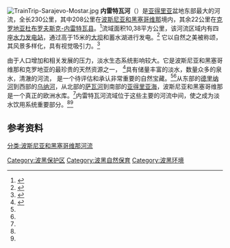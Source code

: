 [[File:TrainTrip-Sarajevo-Mostar.jpg|thumb]]
'''内雷特瓦河'''（{{lang|en|Neretva}}）是[[亚得里亚海|亚得里亚]]盆地东部最大的河流，全长230公里，其中208公里在[[波斯尼亚和黑塞哥维那|波斯尼亚和黑塞哥维那]]境内，其余22公里在[[克罗地亚|克罗地亚]][[杜布罗夫斯克-内雷特瓦县|杜布罗夫斯克-内雷特瓦县]]。<ref name="Transboundary River Sub-basins">{{cite web |title=Neretva River Sub-basin |url=http://www.inweb.gr/index.php?option=com_content&task=view&id=64&Itemid=152 |publisher=[http://www.inweb.gr INWEB Internationally Shared Surface Water Bodies in the Balkan Region] |accessdate=2009-03-19 |archive-url=https://web.archive.org/web/20090226214106/http://www.inweb.gr/index.php?option=com_content&task=view&id=64&Itemid=152 |archive-date=2009-02-26 |dead-url=yes }}</ref>流域面积10,38平方公里，该河流区域内有四座[[水力发电|水力发电站]]，通过高于15米的[[大坝|大坝]]和蓄水湖进行发电。<ref name="Methodology and Technical Notes">{{cite web |title=Methodology and Technical Notes |url=http://www.iucn.org/themes/wani/eatlas/html/technotes.html |publisher=[http://www.iucn.org IUCN - Watersheds of the World] |accessdate=2009-07-15 |deadurl=yes |archiveurl=https://web.archive.org/web/20080515053200/http://www.iucn.org/themes/wani/eatlas/html/technotes.html |archivedate=2008-05-15 }}</ref> 它以自然之美被称颂，其风景多样化，具有视觉吸引力。<ref name="Living Neretva">{{cite web |title=Living Neretva |url=http://www.panda.org/bs/living_neretva/ |publisher=[http://www.panda.org WWF - World Wide Fund] |accessdate=2009-03-18 |archive-date=2010-02-03 |archive-url=https://web.archive.org/web/20100203105055/http://www.panda.org/bs/living_neretva/ |dead-url=no }}</ref>

由于人口增加和相关发展的压力，淡水生态系统影响较大。它是波斯尼亚和黑塞哥维那和克罗地亚的最珍贵的天然资源之一， <ref name="UNDP H2O Knowledge Fair">{{cite web |title=UNDP H2O Knowledge Fair - Bosnia and Herzegovina |url=http://www.waterfair.org/country.spring?country=27 |publisher=[http://www.waterfair.org UNDP H2O Knowledge Fair] |accessdate=2009-03-19 |deadurl=yes |archiveurl=https://web.archive.org/web/20071121231938/http://www.waterfair.org/country.spring?country=27 |archivedate=2007-11-21 }}</ref>具有储量丰富的淡水，数量众多的泉水，清澈的河流， 是一个待评估和承认非常重要的自然宝藏。<ref name="Living Neretva"/><ref name="UNDP H2O Knowledge Fair"/>从东部的[[德里纳河|德里纳河]]到西部的[[乌纳河|乌纳河]]，从北部的[[萨瓦河|萨瓦河]]到南部的[[亚得里亚海|亚得里亚海]]，波斯尼亚和黑塞哥维那是一个真正的欧洲水库。<ref name="UNDP H2O Knowledge Fair"/>内雷特瓦河流域位于这些主要的河流中间，使之成为淡水饮用系统重要部分。<ref name="Living Neretva"/><ref name="UNDP H2O Knowledge Fair"/>

==参考资料==
{{reflist}}

[[分类:波斯尼亚和黑塞哥维那河流|分类:波斯尼亚和黑塞哥维那河流]]
[[Category:波黑保护区|Category:波黑保护区]]
[[Category:波黑自然保育|Category:波黑自然保育]]
[[Category:波黑环境|Category:波黑环境]]
{{Authority control}}